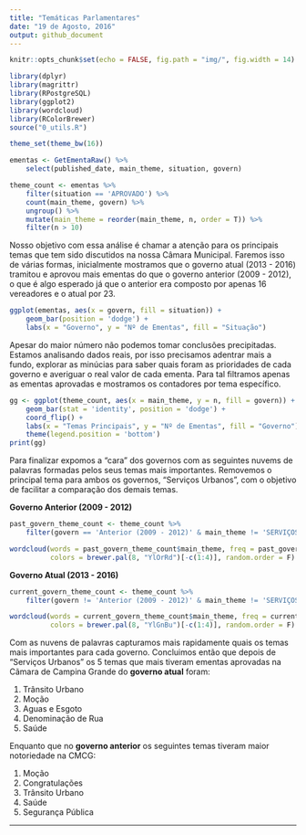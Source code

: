 ```yaml
---
title: "Temáticas Parlamentares"
date: "19 de Agosto, 2016"
output: github_document
---
```


```r
knitr::opts_chunk$set(echo = FALSE, fig.path = "img/", fig.width = 14)

library(dplyr)
library(magrittr)
library(RPostgreSQL)
library(ggplot2)
library(wordcloud)
library(RColorBrewer)
source("0_utils.R")

theme_set(theme_bw(16))

ementas <- GetEmentaRaw() %>%
    select(published_date, main_theme, situation, govern)

theme_count <- ementas %>% 
    filter(situation == 'APROVADO') %>% 
    count(main_theme, govern) %>% 
    ungroup() %>% 
    mutate(main_theme = reorder(main_theme, n, order = T)) %>% 
    filter(n > 10)
```

Nosso objetivo com essa análise é chamar a atenção para os principais temas que tem sido discutidos na nossa Câmara Municipal. Faremos isso de várias formas, inicialmente mostramos que o governo atual (2013 - 2016) tramitou e aprovou mais ementas do que o governo anterior (2009 - 2012), o que é algo esperado já que o anterior era composto por apenas 16 vereadores e o atual por 23. 

```r
ggplot(ementas, aes(x = govern, fill = situation)) + 
    geom_bar(position = 'dodge') + 
    labs(x = "Governo", y = "Nº de Ementas", fill = "Situação")
```

Apesar do maior número não podemos tomar conclusões precipitadas. Estamos analisando dados reais, por isso precisamos adentrar mais a fundo, explorar as minúcias para saber quais foram as prioridades de cada governo e averiguar o real valor de cada ementa. Para tal filtramos apenas as ementas aprovadas e mostramos os contadores por tema específico.

```r
gg <- ggplot(theme_count, aes(x = main_theme, y = n, fill = govern)) + 
    geom_bar(stat = 'identity', position = 'dodge') + 
    coord_flip() +
    labs(x = "Temas Principais", y = "Nº de Ementas", fill = "Governo") + 
    theme(legend.position = 'bottom')
print(gg)
```

Para finalizar expomos a "cara" dos governos com as seguintes nuvems de palavras formadas pelos seus temas mais importantes. Removemos o principal tema para ambos os governos, "Serviços Urbanos", com o objetivo de facilitar a comparação dos demais temas.

**Governo Anterior (2009 - 2012)**

```r
past_govern_theme_count <- theme_count %>% 
    filter(govern == 'Anterior (2009 - 2012)' & main_theme != 'SERVIÇOS URBANOS')

wordcloud(words = past_govern_theme_count$main_theme, freq = past_govern_theme_count$n,
          colors = brewer.pal(8, "YlOrRd")[-c(1:4)], random.order = F)
```

**Governo Atual (2013 - 2016)**

```r
current_govern_theme_count <- theme_count %>% 
    filter(govern != 'Anterior (2009 - 2012)' & main_theme != 'SERVIÇOS URBANOS')

wordcloud(words = current_govern_theme_count$main_theme, freq = current_govern_theme_count$n,
          colors = brewer.pal(8, "YlGnBu")[-c(1:4)], random.order = F)
```

Com as nuvens de palavras capturamos mais rapidamente quais os temas mais importantes para cada governo. Concluimos então que depois de "Serviços Urbanos" os 5 temas que mais tiveram ementas aprovadas na Cãmara de Campina Grande do **governo atual** foram: 

1. Trânsito Urbano
2. Moção
3. Aguas e Esgoto
4. Denominação de Rua
5. Saúde

Enquanto que no **governo anterior** os seguintes temas tiveram maior notoriedade na CMCG: 

1. Moção
2. Congratulações
3. Trânsito Urbano
4. Saúde
5. Segurança Pública

---
